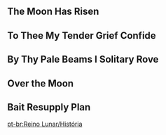 {{EventTabs}}

==The Moon Has Risen==
{{Transclude|The Moon Has Risen|Dialogue|main=1|top=1}}

==To Thee My Tender Grief Confide==
{{Transclude|To Thee My Tender Grief Confide|Dialogue|main=1|top=1}}

==By Thy Pale Beams I Solitary Rove==
{{Transclude|By Thy Pale Beams I Solitary Rove|Dialogue|main=1|top=1}}

==Over the Moon==
{{Transclude|Over the Moon|Dialogue|main=1|top=1}}

==Bait Resupply Plan==
{{Transclude|Bait Resupply Plan|Dialogue|main=1|top=1}}

[[pt-br:Reino Lunar/História]]